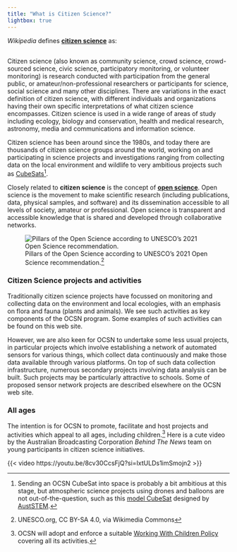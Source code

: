 ```yaml
---
title: "What is Citizen Science?"
lightbox: true
---
```


_Wikipedia_ defines [**citizen science**](https://en.wikipedia.org/wiki/Citizen_science) as:

::: {.callout-note appearance="simple" icon=false}

##

Citizen science (also known as community science, crowd science, crowd-sourced science, civic science, participatory monitoring, or volunteer monitoring) is research conducted with participation from the general public, or amateur/non-professional researchers or participants for science, social science and many other disciplines. There are variations in the exact definition of citizen science, with different individuals and organizations having their own specific interpretations of what citizen science encompasses. Citizen science is used in a wide range of areas of study including ecology, biology and conservation, health and medical research, astronomy, media and communications and information science.
:::

Citizen science has been around since the 1980s, and today there are thousands of citizen science groups around the world, working on and participating in science projects and investigations ranging from collecting data on the local environment and wildlife to very ambitious projects such as [CubeSats](https://csps.aerospace.org/sites/default/files/2021-08/Singh_CitizenSpace_03082019.pdf)[^1].

::: {.aside}
Closely related to **citizen science** is the concept of [**open science**](https://en.wikipedia.org/wiki/Open_science). Open science is the movement to make scientific research (including publications, data, physical samples, and software) and its dissemination accessible to all levels of society, amateur or professional. Open science is transparent and accessible knowledge that is shared and developed through collaborative networks.

![Pillars of the Open Science according to UNESCO's 2021 Open Science recommendation.[^2]](assets/UNESCO-Open_science-pillars-en.png)
:::

### Citizen Science projects and activities

Traditionally citizen science projects have focussed on monitoring and collecting data on the environment and local ecologies, with an emphasis on flora and fauna (plants and animals). We see such activities as key components of the OCSN program. Some examples of such activities can be found on this web site.

However, we are also keen for OCSN to undertake some less usual projects, in particular projects which involve establishing a network of automated sensors for various things, which collect data continuously and make those data available through various platforms. On top of such data collection infrastructure, numerous secondary projects involving data analysis can be built. Such projects may be particularly attractive to schools. Some of proposed sensor network projects are described elsewhere on the OCSN web site.

### All ages

The intention is for OCSN to promote, facilitate and host projects and activities which appeal to all ages, including children.[^3] Here is a cute video by the Australian Broadcasting Corporation _Behind The News_ team on young participants in citizen science initiatives.

{{< video https://youtu.be/8cv30CcsFjQ?si=IxtULDs1imSmojn2 >}}

[^1]: Sending an OCSN CubeSat into space is probably a bit ambitious at this stage, but atmospheric science projects using drones and balloons are not out-of-the-question, such as this [model CubeSat](https://learn.auststem.com.au/model-cubesat/) designed by [AustSTEM](https://learn.auststem.com.au).

[^2]: UNESCO.org, CC BY-SA 4.0, via Wikimedia Commons

[^3]: OCSN will adopt and enforce a suitable [Working With Children Policy](ocsn_working_with_children.html) covering all its activities.
